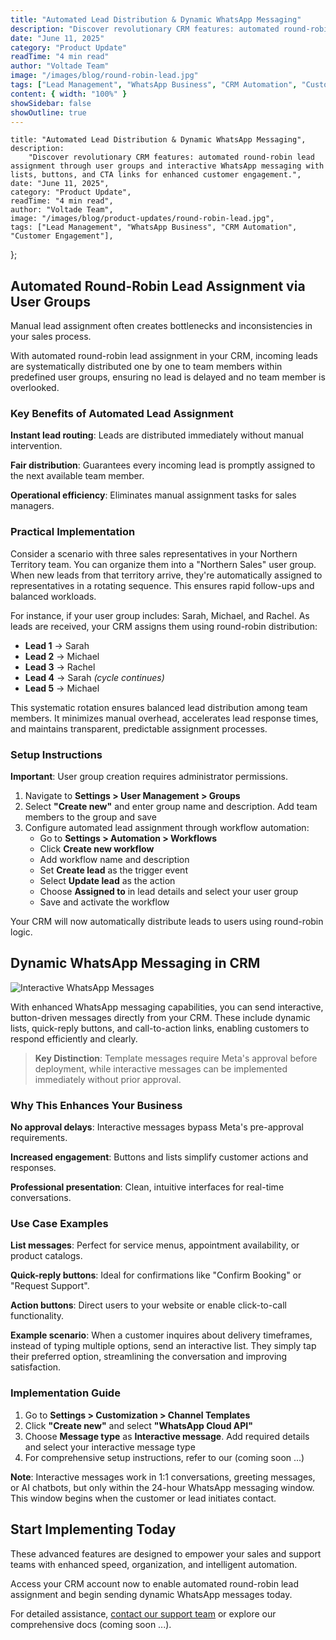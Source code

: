 ```yaml
---
title: "Automated Lead Distribution & Dynamic WhatsApp Messaging"
description: "Discover revolutionary CRM features: automated round-robin lead assignment through user groups and interactive WhatsApp messaging with lists, buttons, and CTA links for enhanced customer engagement."
date: "June 11, 2025"
category: "Product Update"
readTime: "4 min read"
author: "Voltade Team"
image: "/images/blog/round-robin-lead.jpg"
tags: ["Lead Management", "WhatsApp Business", "CRM Automation", "Customer Engagement"]
content: { width: "100%" }
showSidebar: false
showOutline: true
---
```



    title: "Automated Lead Distribution & Dynamic WhatsApp Messaging",
    description:
        "Discover revolutionary CRM features: automated round-robin lead assignment through user groups and interactive WhatsApp messaging with lists, buttons, and CTA links for enhanced customer engagement.",
    date: "June 11, 2025",
    category: "Product Update",
    readTime: "4 min read",
    author: "Voltade Team",
    image: "/images/blog/product-updates/round-robin-lead.jpg",
    tags: ["Lead Management", "WhatsApp Business", "CRM Automation", "Customer Engagement"],
};

<BlogLayout frontmatter={fm}>

## Automated Round-Robin Lead Assignment via User Groups

Manual lead assignment often creates bottlenecks and inconsistencies in your sales process.

With automated round-robin lead assignment in your CRM, incoming leads are systematically distributed one by one to team members within predefined user groups, ensuring no lead is delayed and no team member is overlooked.

### Key Benefits of Automated Lead Assignment

**Instant lead routing**: Leads are distributed immediately without manual intervention.

**Fair distribution**: Guarantees every incoming lead is promptly assigned to the next available team member.

**Operational efficiency**: Eliminates manual assignment tasks for sales managers.

### Practical Implementation

Consider a scenario with three sales representatives in your Northern Territory team. You can organize them into a "Northern Sales" user group. When new leads from that territory arrive, they're automatically assigned to representatives in a rotating sequence. This ensures rapid follow-ups and balanced workloads.

For instance, if your user group includes: Sarah, Michael, and Rachel. As leads are received, your CRM assigns them using round-robin distribution:

-   **Lead 1** → Sarah
-   **Lead 2** → Michael
-   **Lead 3** → Rachel
-   **Lead 4** → Sarah _(cycle continues)_
-   **Lead 5** → Michael

This systematic rotation ensures balanced lead distribution among team members. It minimizes manual overhead, accelerates lead response times, and maintains transparent, predictable assignment processes.

### Setup Instructions

**Important**: User group creation requires administrator permissions.

1. Navigate to **Settings > User Management > Groups**
2. Select **"Create new"** and enter group name and description. Add team members to the group and save
3. Configure automated lead assignment through workflow automation:
    - Go to **Settings > Automation > Workflows**
    - Click **Create new workflow**
    - Add workflow name and description
    - Set **Create lead** as the trigger event
    - Select **Update lead** as the action
    - Choose **Assigned to** in lead details and select your user group
    - Save and activate the workflow

Your CRM will now automatically distribute leads to users using round-robin logic.

## Dynamic WhatsApp Messaging in CRM

![Interactive WhatsApp Messages](/images/blog/product-updates/whatsapp-coexistence.jpg)

With enhanced WhatsApp messaging capabilities, you can send interactive, button-driven messages directly from your CRM. These include dynamic lists, quick-reply buttons, and call-to-action links, enabling customers to respond efficiently and clearly.

> **Key Distinction**: Template messages require Meta's approval before deployment, while interactive messages can be implemented immediately without prior approval.

### Why This Enhances Your Business

**No approval delays**: Interactive messages bypass Meta's pre-approval requirements.

**Increased engagement**: Buttons and lists simplify customer actions and responses.

**Professional presentation**: Clean, intuitive interfaces for real-time conversations.

### Use Case Examples

**List messages**: Perfect for service menus, appointment availability, or product catalogs.

**Quick-reply buttons**: Ideal for confirmations like "Confirm Booking" or "Request Support".

**Action buttons**: Direct users to your website or enable click-to-call functionality.

**Example scenario**: When a customer inquires about delivery timeframes, instead of typing multiple options, send an interactive list. They simply tap their preferred option, streamlining the conversation and improving satisfaction.

### Implementation Guide

1. Go to **Settings > Customization > Channel Templates**
2. Click **"Create new"** and select **"WhatsApp Cloud API"**
3. Choose **Message type** as **Interactive message**. Add required details and select your interactive message type
4. For comprehensive setup instructions, refer to our (coming soon ...)

**Note**: Interactive messages work in 1:1 conversations, greeting messages, or AI chatbots, but only within the 24-hour WhatsApp messaging window. This window begins when the customer or lead initiates contact.

## Start Implementing Today

These advanced features are designed to empower your sales and support teams with enhanced speed, organization, and intelligent automation.

Access your CRM account now to enable automated round-robin lead assignment and begin sending dynamic WhatsApp messages today.

For detailed assistance, [contact our support team](mailto:team@voltade.com) or explore our comprehensive docs (coming soon ...).

</BlogLayout>
